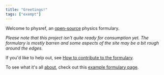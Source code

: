 ```yaml
---
title: "Greetings!"
tags: ["exempt"]
---
```


Welcome to physref, an [open-source](https://github.com/R2B1) physics formulary.

*Please note that this project isn't quite ready for consumption yet. The formulary is mostly barren and some aspects of the site may be a bit rough around the edges.*

If you'd like to help out, see [How to contribute to the formulary](http://physref.com/contribute).

To see what it's all [about](http://physref.com/about), check out this [example formulary page](http://physref.com/Classical-Mechanics/Central-forces/).
